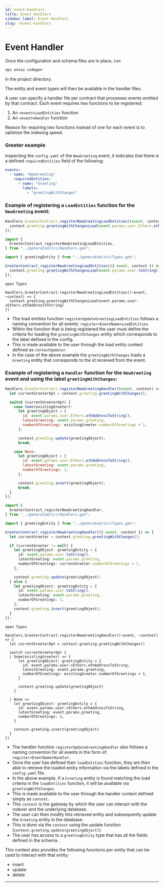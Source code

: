 ```yaml
---
id: event-handlers
title: Event Handlers
sidebar_label: Event Handlers
slug: /event-handlers
---
```



# Event Handler

Once the configuration and schema files are in place, run

```bash
npx envio codegen
```

in the project directory.

The entity and event types will then be available in the handler files.

A user can specify a handler file per contract that processes events emitted by that contract.
Each event requires two functions to be registered:

1. An `<event>LoadEntities` function
2. An `<event>Handler` function

Reason for requiring two functions instead of one for each event is to optimize the indexing speed.

### Greeter example

Inspecting the `config.yaml` of the `NewGreeting` event, it indicates that there is a defined `requiredEntities` field of the following:

```yaml
events:
  - name: "NewGreeting"
    requiredEntities:
      - name: "Greeting"
        labels:
          - "greetingWithChanges"
```

### Example of registering a `LoadEntities` function for the `NewGreeting` event:

<Tabs>
  <TabItem value="javascript" label="Javascript">

  ```javascript
  Handlers.GreeterContract.registerNewGreetingLoadEntities((event, context) => {
    context.greeting.greetingWithChangesLoad(event.params.user.Ethers.ethAddressToString());
  });
  ```

  </TabItem>
  <TabItem value="typescript" label="Typescript">

  ```typescript
  import {
    GreeterContract_registerNewGreetingLoadEntities,
  } from "../generated/src/Handlers.gen";

  import { greetingEntity } from "../generated/src/Types.gen";

  GreeterContract_registerNewGreetingLoadEntities(({ event, context }) => {
    context.greeting.greetingWithChangesLoad(event.params.user.toString());
  });
  ```

  </TabItem>
  <TabItem value="rescript" label="Rescript">

  ```rescript
  open Types

  Handlers.GreeterContract.registerNewGreetingLoadEntities((~event, ~context) => {
    context.greeting.greetingWithChangesLoad(event.params.user->Ethers.ethAddressToString)
  })
  ```

  </TabItem>
</Tabs>

- The load entities function `registerUpdateGreetingLoadEntities` follows a naming convention for all events: `register<EventName>LoadEntities`.
- Within the function that is being registered the user must define the criteria for loading the `greetingWithChanges` entity which corresponds to the label defined in the config.
- This is made available to the user through the load entity context defined as `contextUpdator`.
- In the case of the above example the `greetingWithChanges` loads a `Greeting` entity that corresponds to the id received from the event.

### Example of registering a `Handler` function for the `NewGreeting` event and using the label `greetingWithChanges`:

<Tabs>
  <TabItem value="javascript" label="Javascript">

  ```javascript
  Handlers.GreeterContract.registerNewGreetingHandler((event, context) => {
    let currentGreeterOpt = context.greeting.greetingWithChanges();

    switch (currentGreeterOpt) {
      case Some(existingGreeter):
        let greetingObject = {
          id: event.params.user.Ethers.ethAddressToString(),
          latestGreeting: event.params.greeting,
          numberOfGreetings: existingGreeter.numberOfGreetings + 1,
        };

        context.greeting.update(greetingObject);
        break;

      case None:
        let greetingObject = {
          id: event.params.user.Ethers.ethAddressToString(),
          latestGreeting: event.params.greeting,
          numberOfGreetings: 1,
        };

        context.greeting.insert(greetingObject);
        break;
    }
  });

  ```

  </TabItem>
  <TabItem value="typescript" label="Typescript">

  ```typescript
  import {
    GreeterContract_registerNewGreetingHandler,
  } from "../generated/src/Handlers.gen";

  import { greetingEntity } from "../generated/src/Types.gen";

  GreeterContract_registerNewGreetingHandler(({ event, context }) => {
    let currentGreeter = context.greeting.greetingWithChanges();

    if (currentGreeter != null) {
      let greetingObject: greetingEntity = {
        id: event.params.user.toString(),
        latestGreeting: event.params.greeting,
        numberOfGreetings: currentGreeter.numberOfGreetings + 1,
      };

      context.greeting.update(greetingObject);
    } else {
      let greetingObject: greetingEntity = {
        id: event.params.user.toString(),
        latestGreeting: event.params.greeting,
        numberOfGreetings: 1,
      };
      context.greeting.insert(greetingObject);
    }
  });

  ```

  </TabItem>
  <TabItem value="rescript" label="Rescript">

  ```rescript
  open Types

  Handlers.GreeterContract.registerNewGreetingHandler((~event, ~context) => {
    let currentGreeterOpt = context.greeting.greetingWithChanges()

    switch currentGreeterOpt {
    | Some(existingGreeter) => {
        let greetingObject: greetingEntity = {
          id: event.params.user->Ethers.ethAddressToString,
          latestGreeting: event.params.greeting,
          numberOfGreetings: existingGreeter.numberOfGreetings + 1,
        }

        context.greeting.update(greetingObject)
      }

    | None =>
      let greetingObject: greetingEntity = {
        id: event.params.user->Ethers.ethAddressToString,
        latestGreeting: event.params.greeting,
        numberOfGreetings: 1,
      }

      context.greeting.insert(greetingObject)
    }
  })
  ```

  </TabItem>
</Tabs>


- The handler function `registerUpdateGreetingHandler` also follows a naming convention for all events in the form of: `register<EventName>Handler`.
- Once the user has defined their `loadEntities` function, they are then able to retrieve the loaded entity information via the labels defined in the `config.yaml` file.
- In the above example, if a `Greeting` entity is found matching the load criteria in the `loadEntities` function, it will be available via `greetingWithChanges`.
- This is made available to the user through the handler context defined simply as `context`.
- This `context` is the gateway by which the user can interact with the indexer and the underlying database.
- The user can then modify this retrieved entity and subsequently update the `Greeting` entity in the database.
- This is done via the `context` using the update function (`context.greeting.update(greetingObject)`).
- The user has access to a `greetingEntity` type that has all the fields defined in the schema.

This context also provides the following functions per entity that can be used to interact with that entity:

- insert
- update
- delete

---